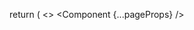 
  return (
    <>
      <Component {...pageProps} />
      <Script src="https://www.googletagmanager.com/gtag/js?id=G-NYQZGKRL0Y"/>
      <Script id="google-analytics">
      {`
        window.dataLayer = window.dataLayer || [];
        function gtag(){dataLayer.push(arguments);}
        gtag('js', new Date());

        gtag('config', 'G-NYQZGKRL0Y');
      `}
      </Script>
      <Script id="microsoft-clarity" type="text/javascript">
      {`
        (function(c,l,a,r,i,t,y){
          c[a]=c[a]||function(){(c[a].q=c[a].q||[]).push(arguments)};
          t=l.createElement(r);t.async=1;t.src="https://www.clarity.ms/tag/"+i;
          y=l.getElementsByTagName(r)[0];y.parentNode.insertBefore(t,y);
        })(window, document, "clarity", "script", "jnyd3uxeuz");
      `}
      </Script>
    </>

)
}
